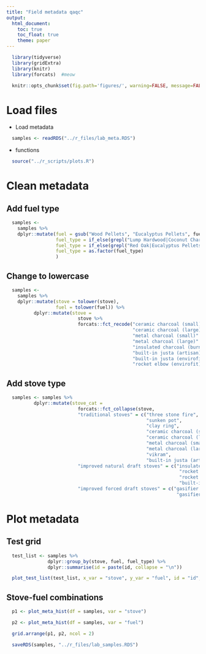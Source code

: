 ```yaml
---
title: "Field metadata qaqc"
output:
  html_document:
    toc: true
    toc_float: true
    theme: paper
---
```


```r
  library(tidyverse)
  library(gridExtra)
  library(knitr)
  library(forcats)  #meow
```

```r
  knitr::opts_chunk$set(fig.path='figures/', warning=FALSE, message=FALSE, cache=FALSE)
```

# Load files

* Load metadata

```r
  samples <- readRDS("../r_files/lab_meta.RDS")
```

* functions

```r
  source("../r_scripts/plots.R")
```

# Clean metadata

## Add fuel type

```r
  samples <-
    samples %>%
    dplyr::mutate(fuel = gsub("Wood Pellets", "Eucalyptus Pellets", fuel),
                  fuel_type = if_else(grepl("Lump Hardwood|Coconut Charcoal", fuel), "charcoal", "wood"),
                  fuel_type = if_else(grepl("Red Oak|Eucalyptus Pellets", fuel), "pellets", fuel_type),
                  fuel_type = as.factor(fuel_type) 
                  )
```

## Change to lowercase

```r
  samples <-
    samples %>%
    dplyr::mutate(stove = tolower(stove),
                  fuel = tolower(fuel)) %>%
          dplyr::mutate(stove =
                          stove %>%
                          forcats::fct_recode("ceramic charcoal (small)" = "ceramic jiko (small)",
                                              "ceramic charcoal (large)" = "ceramic jiko (large)",
                                              "metal charcoal (small)" = "metal jiko (small)",
                                              "metal charcoal (large)" = "metal jiko (large)",
                                              "insulated charcoal (burn labs)" = "metal jiko (burn)",
                                              "built-in justa (artisan)" = "justa (artisan)",
                                              "built-in justa (envirofit)" = "justa (hm5000)",
                                              "rocket elbow (envirofit)" = "rocket elbow (g3300)"))
```

## Add stove type

```r
  samples <- samples %>%
          dplyr::mutate(stove_cat =
                          forcats::fct_collapse(stove,
                          "traditional stoves" = c("three stone fire",
                                                   "sunken pot",
                                                   "clay ring",
                                                   "ceramic charcoal (small)",
                                                   "ceramic charcoal (large)",
                                                   "metal charcoal (small)",
                                                   "metal charcoal (large)",
                                                   "vikram",
                                                   "built-in justa (artisan)"),
                          "improved natural draft stoves" = c("insulated charcoal (burn labs)",
                                                               "rocket elbow (envirofit)",
                                                               "rocket elbow (chulika)",
                                                               "built-in justa (envirofit)"),
                          "improved forced draft stoves" = c("gasifier (philips)",
                                                              "gasifier (doe)")))
```

# Plot metadata

## Test grid

```r
  test_list <- samples %>%
               dplyr::group_by(stove, fuel, fuel_type) %>%
               dplyr::summarise(id = paste(id, collapse = "\n"))

  plot_test_list(test_list, x_var = "stove", y_var = "fuel", id = "id", fill_color = "fuel_type")
```

## Stove-fuel combinations

```r
  p1 <- plot_meta_hist(df = samples, var = "stove")

  p2 <- plot_meta_hist(df = samples, var = "fuel")

  grid.arrange(p1, p2, ncol = 2)
```

```r
  saveRDS(samples, "../r_files/lab_samples.RDS")
```

